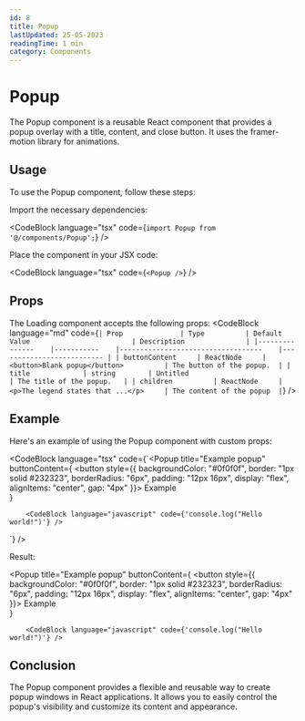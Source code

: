 ```yaml
---
id: 8
title: Popup
lastUpdated: 25-05-2023
readingTime: 1 min
category: Components
---
```


# Popup

The Popup component is a reusable React component that provides a popup overlay with a title, content, and close button. It uses the framer-motion library for animations.

## Usage
To use the Popup component, follow these steps:

Import the necessary dependencies:

<CodeBlock language="tsx" code={`import Popup from '@/components/Popup';`} />

Place the component in your JSX code:

<CodeBlock language="tsx" code={`<Popup />`} />
<br />

<Popup />

## Props

The Loading component accepts the following props:
<CodeBlock language="md" code={`| Prop          	| Type      	| Default Value                     	| Description              	|
|---------------	|-----------	|-----------------------------------	|--------------------------	|
| buttonContent 	| ReactNode 	| <button>Blank popup</button>      	| The button of the popup. 	|
| title         	| string    	| Untitled                          	| The title of the popup.  	|
| children      	| ReactNode 	| <p>The legend states that ...</p> 	| The content of the popup 	|`} />

## Example

Here's an example of using the Popup component with custom props:

<CodeBlock language="tsx" code={`<Popup
    title="Example popup"
    buttonContent={
        <button style={{
            backgroundColor: "#0f0f0f",
            border: "1px solid #232323",
            borderRadius: "6px",
            padding: "12px 16px",
            display: "flex",
           alignItems: "center",
           gap: "4px"
        }}>
            Example
            <IconWrapper>      
                <path strokeLinecap="round" strokeLinejoin="round" d="M21 11.25v8.25a1.5 1.5 0 01-1.5 1.5H5.25a1.5 1.5 0 01-1.5-1.5v-8.25M12 4.875A2.625 2.625 0 109.375 7.5H12m0-2.625V7.5m0-2.625A2.625 2.625 0 1114.625 7.5H12m0 0V21m-8.625-9.75h18c.621 0 1.125-.504 1.125-1.125v-1.5c0-.621-.504-1.125-1.125-1.125h-18c-.621 0-1.125.504-1.125 1.125v1.5c0 .621.504 1.125 1.125 1.125z" />
            </IconWrapper>
        </button>
    }
>   
        <CodeBlock language="javascript" code={'console.log("Hello world!")'} />
</Popup>`} />

Result: 

<Popup
    title="Example popup"
    buttonContent={
        <button style={{
            backgroundColor: "#0f0f0f",
            border: "1px solid #232323",
            borderRadius: "6px",
            padding: "12px 16px",
            display: "flex",
            alignItems: "center",
            gap: "4px"
        }}>
            Example
            <IconWrapper>      
                <path strokeLinecap="round" strokeLinejoin="round" d="M21 11.25v8.25a1.5 1.5 0 01-1.5 1.5H5.25a1.5 1.5 0 01-1.5-1.5v-8.25M12 4.875A2.625 2.625 0 109.375 7.5H12m0-2.625V7.5m0-2.625A2.625 2.625 0 1114.625 7.5H12m0 0V21m-8.625-9.75h18c.621 0 1.125-.504 1.125-1.125v-1.5c0-.621-.504-1.125-1.125-1.125h-18c-.621 0-1.125.504-1.125 1.125v1.5c0 .621.504 1.125 1.125 1.125z" />
            </IconWrapper>
        </button>
    }
>   
        <CodeBlock language="javascript" code={'console.log("Hello world!")'} />
</Popup>

## Conclusion
The Popup component provides a flexible and reusable way to create popup windows in React applications. It allows you to easily control the popup's visibility and customize its content and appearance.